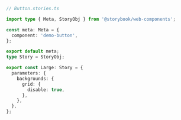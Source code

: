 ```ts
// Button.stories.ts

import type { Meta, StoryObj } from '@storybook/web-components';

const meta: Meta = {
  component: 'demo-button',
};

export default meta;
type Story = StoryObj;

export const Large: Story = {
  parameters: {
    backgrounds: {
      grid: {
        disable: true,
      },
    },
  },
};
```
